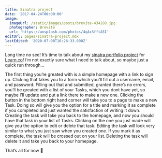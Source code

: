 ```yaml
---
title: Sinatra project
date: '2017-04-24T00:00:00'
image:
  imageUrl: /static/images/posts/brevite-434280.jpg
  photographer: Brevitē
  url: 'https://unsplash.com/photos/4qAxSfftA5I'
editUrl: pages/sinatra-project.mdx
lastEdited: '2020-07-08T16:26:33.000Z'
---
```


Long time no see! It’s time to talk about my
[sinatra portfolio project](https://github.com/mcansh/sinatra-project 'mcansh/sinatra-project')
for [Learn.co](https://learn.co)! I’m not exactly sure what I need to talk
about, so maybe just a quick run through...

The first thing you’re greated with is a simple homepage with a link to sign up.
Clicking that takes you to a form which you’ll fill out a username, email, and
password. Filling out that and submitted, granted there’s no errors, you’ll be
greated with a list of your Tasks, which you dont have yet, so maybe I’ll update
and put a link there to make a new one. Clicking the button in the bottom right
hand corner will take you to a page to make a new Task. Doing so will give you
the option for a title and marking it as complete if you completed and just
wanted the satisfaction of writing it down. Creating the task will take you back
to the homepage, and now you should have that task in your list of Tasks.
Clicking on the one you just made will give you the option to edit or delete
that task. Editing the task will look very similar to what you just saw when you
created one. If you mark it as complete, the task will be crossed out on your
list. Deleting the task will delete it and take you back to your homepage.

That’s all for now 👋
